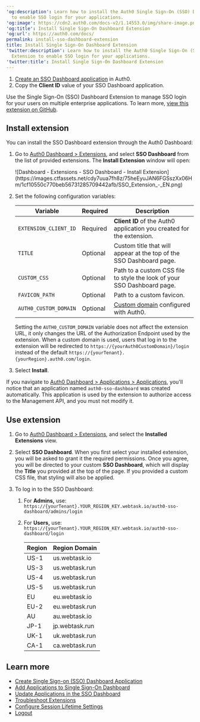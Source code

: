 ---
'og:description': Learn how to install the Auth0 Single Sign-On (SSO) Dashboard Extension
  to enable SSO login for your applications.
'og:image': https://cdn2.auth0.com/docs-v2/1.14553.0/img/share-image.png
'og:title': Install Single Sign-On Dashboard Extension
'og:url': https://auth0.com/docs/
permalink: install-sso-dashboard-extension
title: Install Single Sign-On Dashboard Extension
'twitter:description': Learn how to install the Auth0 Single Sign-On (SSO) Dashboard
  Extension to enable SSO login for your applications.
'twitter:title': Install Single Sign-On Dashboard Extension
---
<Card title="Before you start">

1. [Create an SSO Dashboard application](/docs/customize/extensions/single-sign-on-dashboard-extension/create-sso-dashboard-application) in Auth0.
2. Copy the **Client ID** value of your SSO Dashboard application.

</Card>

Use the <Tooltip tip="Single Sign-On (SSO): Service that, after a user logs into one applicaton, automatically logs that user in to other applications." cta="View Glossary" href="/docs/glossary?term=Single+Sign-On">Single Sign-On</Tooltip> (SSO) Dashboard Extension to manage SSO login for your users on multiple enterprise applications. To learn more, [view this extension on GitHub](https://github.com/auth0-extensions/auth0-sso-dashboard-extension).

## Install extension

You can install the SSO Dashboard extension through the <Tooltip tip="Auth0 Dashboard: Auth0's main product to configure your services." cta="View Glossary" href="/docs/glossary?term=Auth0+Dashboard">Auth0 Dashboard</Tooltip>:

1. Go to [Auth0 Dashboard > Extensions](https://manage.auth0.com/#/extensions), and select **SSO Dashboard** from the list of provided extensions. The **Install Extension** window will open:

   <Frame>![Dashboard - Extensions - SSO Dashboard - Install Extension](https://images.ctfassets.net/cdy7uua7fh8z/75heEyuJAN6FGSszXx06Hm/1cf10550c770beb56731285709442afb/SSO_Extension_-_EN.png)</Frame>
2. Set the following configuration variables:

   <table class="table"><thead>
   <tr>
   <th><strong>Variable</strong></th>
   <th><strong>Required</strong></th>
   <th><strong>Description</strong></th>
   </tr>
   </thead>
   <tbody>
   <tr>
   <td><code>EXTENSION_CLIENT_ID</code></td>
   <td>Required</td>
   <td><strong>Client ID</strong> of the Auth0 application you created for the extension.</td>
   </tr>
   <tr>
   <td><code>TITLE</code></td>
   <td>Optional</td>
   <td>Custom title that will appear at the top of the SSO Dashboard page.</td>
   </tr>
   <tr>
   <td><code>CUSTOM_CSS</code></td>
   <td>Optional</td>
   <td>Path to a custom CSS file to style the look of your SSO Dashboard page.</td>
   </tr>
   <tr>
   <td><code>FAVICON_PATH</code></td>
   <td>Optional</td>
   <td>Path to a custom favicon.</td>
   </tr>
   <tr>
   <td><code>AUTH0_CUSTOM_DOMAIN</code></td>
   <td>Optional</td>
   <td><a href="/docs/customize/custom-domains">Custom domain</a> configured with Auth0.</td>
   </tr>
   </tbody>
   </table>

   <Callout icon="file-lines" color="#0EA5E9" iconType="regular">

   Setting the `AUTH0_CUSTOM_DOMAIN` variable does not affect the extension URL, it only changes the URL of the Authorization Endpoint used by the extension. When a custom domain is used, users that log in to the extension will be redirected to `https://{yourAuth0CustomDomain}/login` instead of the default `https://{yourTenant}.{yourRegion}.auth0.com/login`.

   </Callout>
3. Select **Install**.

If you navigate to [Auth0 Dashboard > Applications > Applications](https://manage.auth0.com/#/applications), you'll notice that an application named `auth0-sso-dashboard` was created automatically. This application is used by the extension to authorize access to the <Tooltip tip="Management API: A product to allow customers to perform administrative tasks." cta="View Glossary" href="/docs/glossary?term=Management+API">Management API</Tooltip>, and you must not modify it.

## Use extension

1. Go to [Auth0 Dashboard > Extensions](https://manage.auth0.com/#/extensions), and select the **Installed Extensions** view.
2. Select **SSO Dashboard**. When you first select your installed extension, you will be asked to grant it the required permissions. Once you agree, you will be directed to your custom **SSO Dashboard**, which will display the **Title** you provided at the top of the page. If you provided a custom CSS file, that styling will also be applied.
3. To log in to the SSO Dashboard:

   1. For **Admins,** use:
      `https://{yourTenant}.YOUR_REGION_KEY.webtask.io/auth0-sso-dashboard/admins/login`
   2. For **Users,** use:
      `https://{yourTenant}.YOUR_REGION_KEY.webtask.io/auth0-sso-dashboard/login`

      <table class="table"><thead>
      <tr>
      <th><strong>Region</strong></th>
      <th><strong>Region Domain</strong></th>
      </tr>
      </thead>
      <tbody>
      <tr>
      <td>US-1</td>
      <td>us.webtask.io</td>
      </tr>
      <tr>
      <td>US-3</td>
      <td>us.webtask.run</td>
      </tr>
      <tr>
      <td>US-4</td>
      <td>us.webtask.run</td>
      </tr>
      <tr>
      <td>US-5</td>
      <td>us.webtask.run</td>
      </tr>
      <tr>
      <td>EU</td>
      <td>eu.webtask.io</td>
      </tr>
      <tr>
      <td>EU-2</td>
      <td>eu.webtask.run</td>
      </tr>
      <tr>
      <td>AU</td>
      <td>au.webtask.io</td>
      </tr>
      <tr>
      <td>JP-1</td>
      <td>jp.webtask.run</td>
      </tr>
      <tr>
      <td>UK-1</td>
      <td>uk.webtask.run</td>
      </tr>
      <tr>
      <td>CA-1</td>
      <td>ca.webtask.run</td>
      </tr>
      </tbody>
      </table>

## Learn more

* [Create Single Sign-on (SSO) Dashboard Application](/docs/customize/extensions/single-sign-on-dashboard-extension/create-sso-dashboard-application)
* [Add Applications to Single Sign-On Dashboard](/docs/customize/extensions/single-sign-on-dashboard-extension/add-applications-to-the-sso-dashboard)
* [Update Applications in the SSO Dashboard](/docs/customize/extensions/single-sign-on-dashboard-extension/update-applications-on-the-sso-dashboard)
* [Troubleshoot Extensions](/docs/troubleshoot/integration-extensibility-issues/troubleshoot-extensions)
* [Configure Session Lifetime Settings](/docs/manage-users/sessions/configure-session-lifetime-settings)
* [Logout](/docs/authenticate/login/logout)